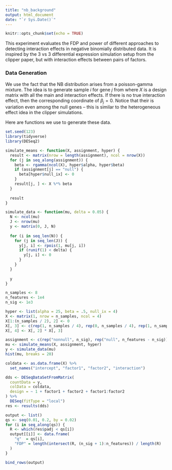 ```yaml
---
title: "nb_background"
output: html_document
date: "`r Sys.Date()`"
---
```


```r
knitr::opts_chunk$set(echo = TRUE)
```

This experiment evaluates the FDP and power of different approaches to detecting
interaction effects in negative binomially distributed data. It is inspired by
the 3 vs 3 differential expression simulation setup from the clipper paper, but
with interaction effects between pairs of factors.

### Data Generation

We use the fact that the NB distribution arises from a poisson-gamma mixture.
The idea is to generate sample $i$ for gene $j$ from
\begin{align*}
y_{ji} \sim \text{NB}\left(\mu_{j}, \mu_{j}^{-1}\right)
\mu_{j}\left(x\right) &= X \beta_{j} \\
\beta_{j} &\sim \text{Gamma}\left(\alpha_{j}, \lambda_{j})
\end{align*}
where $X$ is a design matrix with all the main and interaction effects. If there
is no true interaction effect, then the corresponding coordinate of $\beta_{j} =
0$. Notice that their is variation even among the null genes -- this is similar
to the heterogeneous effect idea in the clipper simulations.

Here are functions we use to generate these data.
```r
set.seed(123)
library(tidyverse)
library(DESeq2)
```

```r
simulate_means <- function(X, assignment, hyper) {
  result <- matrix(nrow = length(assignment), ncol = nrow(X))
  for (j in seq_along(assignment)) {
    beta <- rgamma(ncol(X), hyper$alpha, hyper$beta)
    if (assignment[j] == "null") {
      beta[hyper$null_ix] <- 0
    } 
    result[j, ] <- X %*% beta
  }
  
  result
}

simulate_data <- function(mu, delta = 0.05) {
  N <- ncol(mu)
  J <- nrow(mu)
  y <- matrix(0, J, N)
  
  for (i in seq_len(N)) {
    for (j in seq_len(J)) {
      y[j, i] <- rpois(1, mu[j, i])
      if (runif(1) < delta) {
        y[j, i] <- 0
      }
    }
  }
  
  y
}
```

```r
n_samples <- 8
n_features <- 1e4
n_sig <- 1e3

hyper <- list(alpha = 25, beta = .5, null_ix = 4)
X <- matrix(1, nrow = n_samples, ncol = 4)
X[1:(n_samples / 2), 2] <- 0
X[, 3] <- c(rep(1, n_samples / 4), rep(0, n_samples / 4), rep(1, n_samples / 4), rep(0, n_samples / 4))
X[, 4] <- X[, 2] * X[, 3]

assignment <- c(rep("nonnull", n_sig), rep("null", n_features - n_sig))
mu <- simulate_means(X, assignment, hyper)
y <- simulate_data(mu)
hist(mu, breaks = 20)
```


```r
coldata <- as.data.frame(X) %>%
  set_names("intercept", "factor1", "factor2", "interaction")

dds <- DESeqDataSetFromMatrix(
  countData = y,
  colData = coldata, 
  design = ~ 1 + factor1 + factor2 + factor1:factor2
) %>%
  DESeq(fitType = "local")
res <- results(dds)
```
```r
output <- list()
qs <- seq(0.01, 0.2, by = 0.02)
for (i in seq_along(qs)) {
  R <- which(res$padj < qs[i])
  output[[i]] <- data.frame(
    "q"  = qs[i],
    "FDP" = length(intersect(R, (n_sig + 1):n_features)) / length(R)
  )
}

bind_rows(output)
```